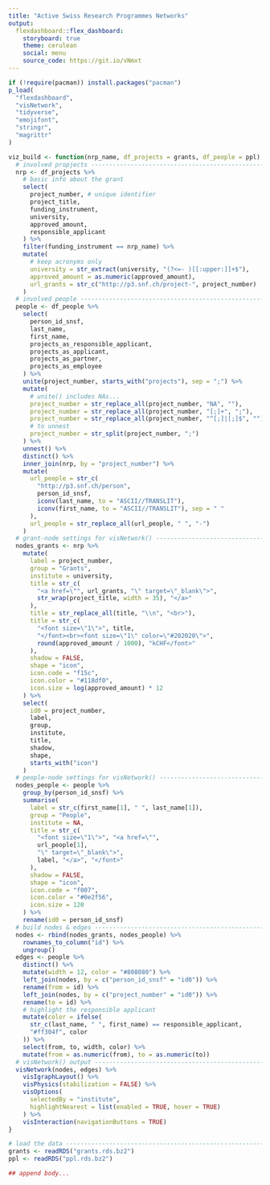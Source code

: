 ```yaml
---
title: "Active Swiss Research Programmes Networks"
output: 
  flexdashboard::flex_dashboard:
    storyboard: true
    theme: cerulean
    social: menu
    source_code: https://git.io/vNmxt
---
```


```r
if (!require(pacman)) install.packages("pacman")
p_load(
  "flexdashboard",
  "visNetwork",
  "tidyverse",
  "emojifont",
  "stringr",
  "magrittr"
)

viz_build <- function(nrp_name, df_projects = grants, df_people = ppl) {
  # involved propjects ------------------------------------------------------
  nrp <- df_projects %>%
    # basic info about the grant
    select(
      project_number, # unique identifier
      project_title,
      funding_instrument,
      university,
      approved_amount,
      responsible_applicant
    ) %>%
    filter(funding_instrument == nrp_name) %>%
    mutate(
      # keep acronyms only
      university = str_extract(university, "(?<=- )[[:upper:]]+$"),
      approved_amount = as.numeric(approved_amount),
      url_grants = str_c("http://p3.snf.ch/project-", project_number)
    )
  # involved people ---------------------------------------------------------
  people <- df_people %>%
    select(
      person_id_snsf,
      last_name,
      first_name,
      projects_as_responsible_applicant,
      projects_as_applicant,
      projects_as_partner,
      projects_as_employee
    ) %>%
    unite(project_number, starts_with("projects"), sep = ";") %>%
    mutate(
      # unite() includes NAs...
      project_number = str_replace_all(project_number, "NA", ""),
      project_number = str_replace_all(project_number, "[;]+", ";"),
      project_number = str_replace_all(project_number, "^[;]|[;]$", ""),
      # to unnest
      project_number = str_split(project_number, ";")
    ) %>%
    unnest() %>%
    distinct() %>%
    inner_join(nrp, by = "project_number") %>%
    mutate(
      url_people = str_c(
        "http://p3.snf.ch/person",
        person_id_snsf,
        iconv(last_name, to = "ASCII//TRANSLIT"),
        iconv(first_name, to = "ASCII//TRANSLIT"), sep = " "
      ),
      url_people = str_replace_all(url_people, " ", "-")
    )
  # grant-node settings for visNetwork() ------------------------------------
  nodes_grants <- nrp %>%
    mutate(
      label = project_number,
      group = "Grants",
      institute = university,
      title = str_c(
        "<a href=\"", url_grants, "\" target=\"_blank\">",
        str_wrap(project_title, width = 35), "</a>"
      ),
      title = str_replace_all(title, "\\n", "<br>"),
      title = str_c(
        "<font size=\"1\">", title,
        "</font><br><font size=\"1\" color=\"#202020\">",
        round(approved_amount / 1000), "kCHF</font>"
      ),
      shadow = FALSE,
      shape = "icon",
      icon.code = "f15c",
      icon.color = "#118df0",
      icon.size = log(approved_amount) * 12
    ) %>%
    select(
      id0 = project_number,
      label,
      group,
      institute,
      title,
      shadow,
      shape,
      starts_with("icon")
    )
  # people-node settings for visNetwork() -----------------------------------
  nodes_people <- people %>%
    group_by(person_id_snsf) %>%
    summarise(
      label = str_c(first_name[1], " ", last_name[1]),
      group = "People",
      institute = NA,
      title = str_c(
        "<font size=\"1\">", "<a href=\"",
        url_people[1],
        "\" target=\"_blank\">",
        label, "</a>", "</font>"
      ),
      shadow = FALSE,
      shape = "icon",
      icon.code = "f007",
      icon.color = "#0e2f56",
      icon.size = 120
    ) %>%
    rename(id0 = person_id_snsf)
  # build nodes & edges -----------------------------------------------------
  nodes <- rbind(nodes_grants, nodes_people) %>%
    rownames_to_column("id") %>%
    ungroup()
  edges <- people %>%
    distinct() %>%
    mutate(width = 12, color = "#808080") %>%
    left_join(nodes, by = c("person_id_snsf" = "id0")) %>%
    rename(from = id) %>%
    left_join(nodes, by = c("project_number" = "id0")) %>%
    rename(to = id) %>%
    # highlight the responsible applicant
    mutate(color = ifelse(
      str_c(last_name, " ", first_name) == responsible_applicant,
      "#ff304f", color
    )) %>%
    select(from, to, width, color) %>%
    mutate(from = as.numeric(from), to = as.numeric(to))
  # visNetwork() output -----------------------------------------------------
  visNetwork(nodes, edges) %>%
    visIgraphLayout() %>%
    visPhysics(stabilization = FALSE) %>%
    visOptions(
      selectedBy = "institute",
      highlightNearest = list(enabled = TRUE, hover = TRUE)
    ) %>%
    visInteraction(navigationButtons = TRUE)
}

# load the data -----------------------------------------------------------
grants <- readRDS("grants.rds.bz2")
ppl <- readRDS("ppl.rds.bz2")

## append body...
```
 
 
 
